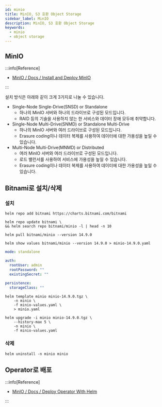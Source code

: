 ```yaml
---
id: minio
title: MinIO, S3 호환 Object Storage
sidebar_label: MinIO
description: MinIO, S3 호환 Object Storage
keywords:
  - minio
  - object storage
---
```


## MinIO

:::info[Reference]

- [MinIO / Docs / Install and Deploy MinIO ](https://min.io/docs/minio/linux/operations/installation.html)

:::

설치 방식은 아래와 같이 크게 3가지로 나눌 수 있습니다.

- Single-Node Single-Drive\(SNSD\) or Standalone
  - 하나의 MinIO 서버와 하나의 드라이브로 구성된 모드입니다.
  - RAID 등의 기술을 사용하지 않는 한 서비스와 데이터 장애 모두에 취약합니다.
- Single-Node Multi-Drive\(SNMD\) or Standalone Multi-Drive
  - 하나의 MinIO 서버와 여러 드라이브로 구성된 모드입니다.
  - Erasure coding이나 데이터 복제를 사용하여 데이터에 대한 가용성을 높일 수 있습니다.
- Multi-Node Multi-Drive\(MNMD\) or Distributed
  - 여러 MinIO 서버와 여러 드라이브로 구성된 모드입니다.
  - 로드 밸런서를 사용하여 서비스에 가용성을 높일 수 있습니다.
  - Erasure coding이나 데이터 복제를 사용하여 데이터에 대한 가용성을 높일 수 있습니다.

## Bitnami로 설치/삭제

### 설치

```shell
helm repo add bitnami https://charts.bitnami.com/bitnami
```

```shell
helm repo update bitnami \
&& helm search repo bitnami/minio -l | head -n 10
```

```shell
helm pull bitnami/minio --version 14.9.0
```

```shell
helm show values bitnami/minio --version 14.9.0 > minio-14.9.0.yaml
```

```yaml title="minio-values.yaml"
mode: standalone

auth:
  rootUser: admin
  rootPassword: ""
  existingSecret: ""

persistence:
  storageClass: ""
```

```shell
helm template minio minio-14.9.0.tgz \
    -n minio \
    -f minio-values.yaml \
    > minio.yaml
```

```shell
helm upgrade -i minio minio-14.9.0.tgz \
    --history-max 5 \
    -n minio \
    -f minio-values.yaml
```

### 삭제

```shell
helm uninstall -n minio minio
```

## Operator로 배포

:::info[Reference]

- [MinIO / Docs / Deploy Operator With Helm](https://min.io/docs/minio/kubernetes/upstream/operations/install-deploy-manage/deploy-operator-helm.html)

:::
